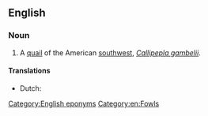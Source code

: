 ==English==
{{wikipedia|Gambel's Quail}}

===Noun===
{{en-noun|head=[[Gambel]][['s]] [[quail]]}}

# A [[quail]] of the American [[southwest]], ''[[Callipepla gambelii]]''.

====Translations====
{{trans-top|Gambel's quail}}
* Dutch: {{t|nl|helmkwartel}}
{{trans-mid}}
{{trans-bottom}}

[[Category:English eponyms]]
[[Category:en:Fowls]]